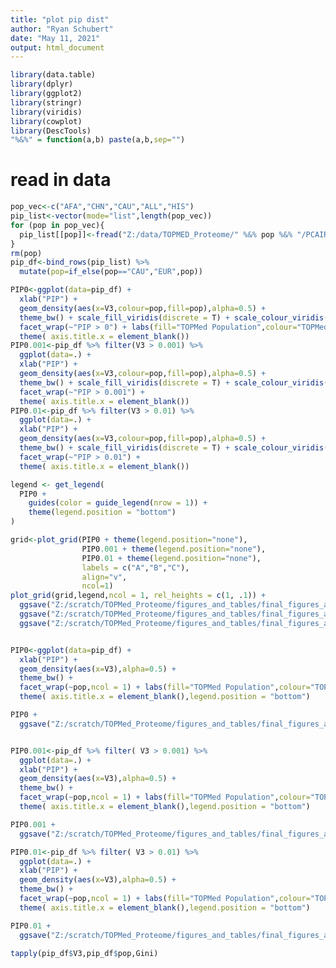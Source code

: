 ---
title: "plot pip dist"
author: "Ryan Schubert"
date: "May 11, 2021"
output: html_document
---

```{r setup, include=FALSE}
library(data.table)
library(dplyr)
library(ggplot2)
library(stringr)
library(viridis)
library(cowplot)
library(DescTools)
"%&%" = function(a,b) paste(a,b,sep="")
```

# read in data

```{r}

pop_vec<-c("AFA","CHN","CAU","ALL","HIS")
pip_list<-vector(mode="list",length(pop_vec))
for (pop in pop_vec){
  pip_list[[pop]]<-fread("Z:/data/TOPMED_Proteome/" %&% pop %&% "/PCAIR_modeling/05dapg/summary_dapg_out/summary_snps.txt") %>% mutate(pop=pop)
}
rm(pop)
pip_df<-bind_rows(pip_list) %>% 
  mutate(pop=if_else(pop=="CAU","EUR",pop))

PIP0<-ggplot(data=pip_df) +
  xlab("PIP") +
  geom_density(aes(x=V3,colour=pop,fill=pop),alpha=0.5) +
  theme_bw() + scale_fill_viridis(discrete = T) + scale_colour_viridis(discrete = T) +
  facet_wrap(~"PIP > 0") + labs(fill="TOPMed Population",colour="TOPMed Population") +
  theme( axis.title.x = element_blank())
PIP0.001<-pip_df %>% filter(V3 > 0.001) %>%
  ggplot(data=.) +
  xlab("PIP") +
  geom_density(aes(x=V3,colour=pop,fill=pop),alpha=0.5) +
  theme_bw() + scale_fill_viridis(discrete = T) + scale_colour_viridis(discrete = T) +
  facet_wrap(~"PIP > 0.001") +
  theme( axis.title.x = element_blank())
PIP0.01<-pip_df %>% filter(V3 > 0.01) %>%
  ggplot(data=.) +
  xlab("PIP") +
  geom_density(aes(x=V3,colour=pop,fill=pop),alpha=0.5) +
  theme_bw() + scale_fill_viridis(discrete = T) + scale_colour_viridis(discrete = T) +
  facet_wrap(~"PIP > 0.01") +
  theme( axis.title.x = element_blank())

legend <- get_legend(
  PIP0 + 
    guides(color = guide_legend(nrow = 1)) +
    theme(legend.position = "bottom")
)

grid<-plot_grid(PIP0 + theme(legend.position="none"),
                PIP0.001 + theme(legend.position="none"),
                PIP0.01 + theme(legend.position="none"),
                labels = c("A","B","C"),
                align="v",
                ncol=1) 
plot_grid(grid,legend,ncol = 1, rel_heights = c(1, .1)) + 
  ggsave("Z:/scratch/TOPMed_Proteome/figures_and_tables/final_figures_and_tables/figures_and_tables/supplemental_PIP_distribution.pdf",dpi=700,height=7,width=7)  +
  ggsave("Z:/scratch/TOPMed_Proteome/figures_and_tables/final_figures_and_tables/figures_and_tables/supplemental_PIP_distribution.png",dpi=700,height=7,width=7)  +
  ggsave("Z:/scratch/TOPMed_Proteome/figures_and_tables/final_figures_and_tables/figures_and_tables/supplemental_PIP_distribution.tiff",height=7,width=7)


PIP0<-ggplot(data=pip_df) +
  xlab("PIP") +
  geom_density(aes(x=V3),alpha=0.5) +
  theme_bw() +
  facet_wrap(~pop,ncol = 1) + labs(fill="TOPMed Population",colour="TOPMed Population") +
  theme( axis.title.x = element_blank(),legend.position = "bottom")

PIP0 + 
  ggsave("Z:/scratch/TOPMed_Proteome/figures_and_tables/final_figures_and_tables/figures_and_tables/supplemental_PIP0_distribution.pdf",dpi=700,width=7.29,height=4.5)  + ggsave("Z:/scratch/TOPMed_Proteome/figures_and_tables/final_figures_and_tables/figures_and_tables/supplemental_PIP0_distribution.png",dpi=700,width=7.29,height=4.5)  + ggsave("Z:/scratch/TOPMed_Proteome/figures_and_tables/final_figures_and_tables/figures_and_tables/supplemental_PIP0_distribution.tiff",dpi=700,width=7.29,height=4.5)   


PIP0.001<-pip_df %>% filter( V3 > 0.001) %>%
  ggplot(data=.) +
  xlab("PIP") +
  geom_density(aes(x=V3),alpha=0.5) +
  theme_bw() +
  facet_wrap(~pop,ncol = 1) + labs(fill="TOPMed Population",colour="TOPMed Population") +
  theme( axis.title.x = element_blank(),legend.position = "bottom")

PIP0.001 + 
  ggsave("Z:/scratch/TOPMed_Proteome/figures_and_tables/final_figures_and_tables/figures_and_tables/supplemental_PIP0.001_distribution.pdf",dpi=700,width=7.29,height=4.5)  + ggsave("Z:/scratch/TOPMed_Proteome/figures_and_tables/final_figures_and_tables/figures_and_tables/supplemental_PIP0.001_distribution.png",dpi=700,width=7.29,height=4.5)  + ggsave("Z:/scratch/TOPMed_Proteome/figures_and_tables/final_figures_and_tables/figures_and_tables/supplemental_PIP0.001_distribution.tiff",dpi=700,width=7.29,height=4.5) 

PIP0.01<-pip_df %>% filter( V3 > 0.01) %>%
  ggplot(data=.) +
  xlab("PIP") +
  geom_density(aes(x=V3),alpha=0.5) +
  theme_bw() +
  facet_wrap(~pop,ncol = 1) + labs(fill="TOPMed Population",colour="TOPMed Population") +
  theme( axis.title.x = element_blank(),legend.position = "bottom")

PIP0.01 + 
  ggsave("Z:/scratch/TOPMed_Proteome/figures_and_tables/final_figures_and_tables/figures_and_tables/supplemental_PIP0.01_distribution.pdf",dpi=700,width=7.29,height=4.5)  + ggsave("Z:/scratch/TOPMed_Proteome/figures_and_tables/final_figures_and_tables/figures_and_tables/supplemental_PIP0.01_distribution.png",dpi=700,width=7.29,height=4.5)  + ggsave("Z:/scratch/TOPMed_Proteome/figures_and_tables/final_figures_and_tables/figures_and_tables/supplemental_PIP0.01_distribution.tiff",dpi=700,width=7.29,height=4.5)  

tapply(pip_df$V3,pip_df$pop,Gini)
```



